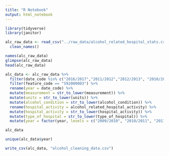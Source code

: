```yaml
---
title: "R Notebook"
output: html_notebook
---
```


```r
library(tidyverse)
library(janitor)

alc_raw_data <- read_csv("../raw_data/alcohol_related_hospital_stats.csv") %>% 
  clean_names()
```
```r
names(alc_raw_data)
glimpse(alc_raw_data)
head(alc_raw_data)
```
```r
alc_data <- alc_raw_data %>% 
  filter(date_code %in% c("2016/2017","2011/2012","2012/2013", "2010/2011", "2015/2016", "2009/2010", "2014/2015", "2018/2019", "2017/2018", "2013/2014")) %>%
  filter(feature_code == "S92000003") %>% 
  rename(year = date_code) %>% 
  mutate(measurement = str_to_lower(measurement)) %>% 
  mutate(units = str_to_lower(units)) %>% 
  mutate(alcohol_condition = str_to_lower(alcohol_condition)) %>%  
  rename(hospital_activity = alcohol_related_hospital_activity) %>% 
  mutate(hospital_activity = str_to_lower(hospital_activity)) %>% 
  mutate(type_of_hospital = str_to_lower(type_of_hospital)) %>% 
  mutate(year = factor(year, levels = c("2009/2010", "2010/2011", "2011/2012", "2012/2013", "2013/2014", "2014/2015", "2015/2016", "2016/2017", "2017/2018",  "2018/2019")))

alc_data
```
```r
unique(alc_data$year)
```
```r
write_csv(alc_data, "alcohol_cleaning_data.csv")
```


